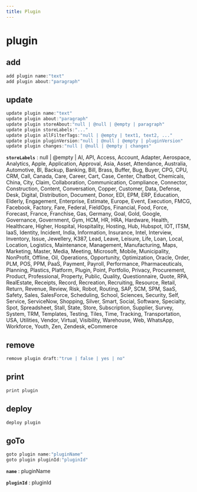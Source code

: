 ```yaml
---
title: Plugin
---
```


# plugin

## add

```js filename="Terminal" copy
add plugin name:"text"
add plugin about:"paragraph"
```


## update

```js filename="Terminal" copy
update plugin name:"text"
update plugin about:"paragraph"
update plugin storeAbout:"null | @null | @empty | paragraph"
update plugin storeLabels:"..."
update plugin allFilterTags:"null | @empty | text1, text2, ..."
update plugin pluginVersion:"null | @null | @empty | pluginVersion"
update plugin changes:"null | @null | @empty | changes"
```

**`storeLabels`**
 : null | @empty | AI, API, Access, Account, Adapter, Aerospace, Analytics, Apple, Application, Approval, Asia, Asset, Attendance, Australia, Automotive, BI, Backup, Banking, Bill, Brass, Buffer, Bug, Buyer, CPG, CPU, CRM, Call, Canada, Care, Career, Cart, Case, Center, Chatbot, Chemicals, China, City, Claim, Collaboration, Communication, Compliance, Connector, Construction, Content, Conversation, Copper, Customer, Data, Defense, Desk, Digital, Distribution, Document, Donor, EDI, EPM, ERP, Education, Elderly, Engagement, Enterprise, Estimate, Europe, Event, Execution, FMCG, Facebook, Factory, Fare, Federal, FieldOps, Financial, Food, Force, Forecast, France, Franchise, Gas, Germany, Goal, Gold, Google, Governance, Government, Gym, HCM, HR, HRA, Hardware, Health, Healthcare, Higher, Hospital, Hospitality, Hosting, Hub, Hubspot, IOT, ITSM, IaaS, Identity, Incident, India, Information, Insurance, Intel, Interview, Inventory, Issue, Jewellery, K387, Lead, Leave, Leisure, Life, Loan, Local, Location, Logistics, Maintenance, Management, Manufacturing, Maps, Marketing, Master, Media, Meeting, Microsoft, Mobile, Municipality, NonProfit, Offline, Oil, Operations, Opportunity, Optimization, Oracle, Order, PLM, POS, PPM, PaaS, Payment, Payroll, Performance, Pharmaceuticals, Planning, Plastics, Platform, Plugin, Point, Portfolio, Privacy, Procurement, Product, Professional, Property, Public, Quality, Questionnaire, Quote, RPA, RealEstate, Receipts, Record, Recreation, Recruiting, Resource, Retail, Return, Revenue, Review, Risk, Robot, Routing, SAP, SCM, SPM, SaaS, Safety, Sales, SalesForce, Scheduling, School, Sciences, Security, Self, Service, ServiceNow, Shopping, Silver, Smart, Social, Software, Specialty, Spot, Spreadsheet, Stall, State, Store, Subscription, Supplier, Survey, System, TRM, Templates, Testing, Tiles, Time, Tracking, Transportation, USA, Utilities, Vendor, Virtual, Visibility, Warehouse, Web, WhatsApp, Workforce, Youth, Zen, Zendesk, eCommerce


## remove

```js filename="Terminal" copy
remove plugin draft:"true | false | yes | no"
```


## print

```js filename="Terminal" copy
print plugin
```


## deploy

```js filename="Terminal" copy
deploy plugin
```


## goTo


```js filename="Terminal" copy
goto plugin name:"pluginName"
goto plugin pluginId:"pluginId"
```

**`name`**
 : pluginName

**`pluginId`**
 : pluginId

